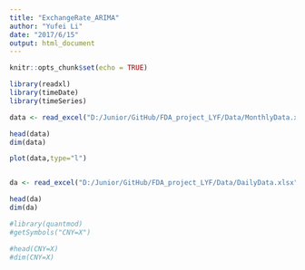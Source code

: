 ```yaml
---
title: "ExchangeRate_ARIMA"
author: "Yufei Li"
date: "2017/6/15"
output: html_document
---
```


```r
knitr::opts_chunk$set(echo = TRUE)
```

```r
library(readxl)
library(timeDate)
library(timeSeries)

data <- read_excel("D:/Junior/GitHub/FDA_project_LYF/Data/MonthlyData.xls")

head(data)
dim(data)

plot(data,type="l")


da <- read_excel("D:/Junior/GitHub/FDA_project_LYF/Data/DailyData.xlsx")

head(da)
dim(da)

#library(quantmod)
#getSymbols("CNY=X")

#head(CNY=X)
#dim(CNY=X)
```


